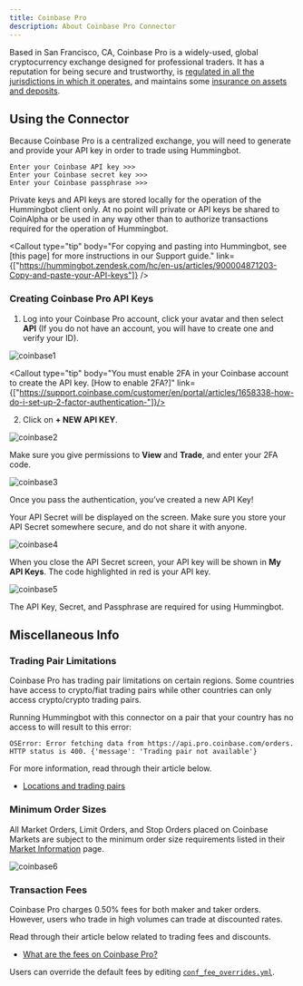 ```yaml
---
title: Coinbase Pro
description: About Coinbase Pro Connector
---
```



Based in San Francisco, CA, Coinbase Pro is a widely-used, global cryptocurrency exchange designed for professional traders. It has a reputation for being secure and trustworthy, is [regulated in all the jurisdictions in which it operates](https://www.coinbase.com/legal/insurance), and maintains some [insurance on assets and deposits](https://www.coinbase.com/legal/insurance).

## Using the Connector

Because Coinbase Pro is a centralized exchange, you will need to generate and provide your API key in order to trade using Hummingbot.

```
Enter your Coinbase API key >>>
Enter your Coinbase secret key >>>
Enter your Coinbase passphrase >>>
```

Private keys and API keys are stored locally for the operation of the Hummingbot client only. At no point will private or API keys be shared to CoinAlpha or be used in any way other than to authorize transactions required for the operation of Hummingbot.

<Callout type="tip" body="For copying and pasting into Hummingbot, see [this page] for more instructions in our Support guide." link={["https://hummingbot.zendesk.com/hc/en-us/articles/900004871203-Copy-and-paste-your-API-keys"]} />

### Creating Coinbase Pro API Keys

1. Log into your Coinbase Pro account, click your avatar and then select **API** (If you do not have an account, you will have to create one and verify your ID).

![coinbase1](/img/coinbase1.png)

<Callout type="tip" body="You must enable 2FA in your Coinbase account to create the API key. [How to enable 2FA?]" link={["https://support.coinbase.com/customer/en/portal/articles/1658338-how-do-i-set-up-2-factor-authentication-"]}/>

2. Click on **+ NEW API KEY**.

![coinbase2](/img/coinbase2.png)

Make sure you give permissions to **View** and **Trade**, and enter your 2FA code.

<Callout type="warning" body="We recommend using only #trade# enabled API keys; enabling #withdraw, transfer, or the equivalent is unnecessary# for current Hummingbot strategies."/>

![coinbase3](/img/coinbase3.png)

Once you pass the authentication, you’ve created a new API Key!

Your API Secret will be displayed on the screen. Make sure you store your API Secret somewhere secure, and do not share it with anyone.

![coinbase4](/img/coinbase4.png)

When you close the API Secret screen, your API key will be shown in **My API Keys**. The code highlighted in red is your API key.

![coinbase5](/img/coinbase5.png)

The API Key, Secret, and Passphrase are required for using Hummingbot.

<Callout type="warning" body="If you lose your Secret Key, you can delete the API and create a new one. However, it will be impossible to reuse the same API."/>

## Miscellaneous Info

### Trading Pair Limitations

Coinbase Pro has trading pair limitations on certain regions. Some countries have access to crypto/fiat trading pairs while other countries can only access crypto/crypto trading pairs.

Running Hummingbot with this connector on a pair that your country has no access to will result to this error:

```
OSError: Error fetching data from https://api.pro.coinbase.com/orders.
HTTP status is 400. {'message': 'Trading pair not available'}
```

For more information, read through their article below.

- [Locations and trading pairs](https://help.coinbase.com/en/pro/trading-and-funding/cryptocurrency-trading-pairs/locations-and-trading-pairs)

### Minimum Order Sizes

All Market Orders, Limit Orders, and Stop Orders placed on Coinbase Markets are subject to the minimum order size requirements listed in their [Market Information](https://pro.coinbase.com/markets) page.

![coinbase6](/img/coinbase6.png)

### Transaction Fees

Coinbase Pro charges 0.50% fees for both maker and taker orders. However, users who trade in high volumes can trade at discounted rates.

Read through their article below related to trading fees and discounts.

- [What are the fees on Coinbase Pro?](https://help.coinbase.com/en/pro/trading-and-funding/trading-rules-and-fees/fees.html)

Users can override the default fees by editing [`conf_fee_overrides.yml`](/operation/adv-command-ref/#fee-override).
